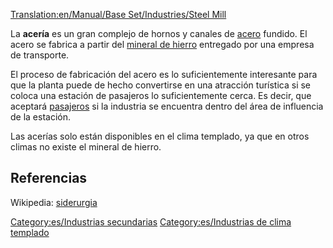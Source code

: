 [[Translation:en/Manual/Base Set/Industries/Steel Mill]]

{{es/Industrias| nombre=Acería
| imagen=en/Steelmill.png
| climas=[[es/Manual/Clima|Templado]]
| acepta=[[es/Manual/Base Set/Cargos/Mineral de hierro|Mineral de hierro]]
| produce=[[es/Manual/Base Set/Cargos/Acero|Acero]]
| notas=
}}
La '''acería''' es un gran complejo de hornos y canales de [[es/Manual/Base Set/Cargos/Acero|acero]] fundido. El acero se fabrica a partir del [[es/Manual/Base Set/Cargos/Mineral de hierro|mineral de hierro]] entregado por una empresa de transporte.

El proceso de fabricación del acero es lo suficientemente interesante para que la planta puede de hecho convertirse en una atracción turística si se coloca una estación de pasajeros lo suficientemente cerca. Es decir, que aceptará [[es/Manual/Base Set/Cargos/Pasajeros|pasajeros]] si la industria se encuentra dentro del área de influencia de la estación.

Las acerías solo están disponibles en el clima templado, ya que en otros climas no existe el mineral de hierro.

==Referencias==
Wikipedia: [https://www.wikipedia.org/wiki/es:siderurgia siderurgia]

[[Category:es/Industrias secundarias]]
[[Category:es/Industrias de clima templado]]